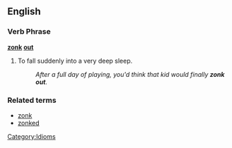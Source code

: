 ==English==
===Verb Phrase===
'''[[zonk]] [[out]]'''

# To fall suddenly into a very deep sleep.
#: ''After a full day of playing, you'd think that kid would finally '''zonk out'''.''

===Related terms===
*[[zonk]]
*[[zonked]]

[[Category:Idioms]]